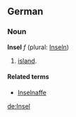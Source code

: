 ==German==
===Noun===
'''Insel''' ''f'' (plural: [[Inseln]])

# [[island]].

====Related terms====
*[[Inselnaffe]]

[[de:Insel]]
